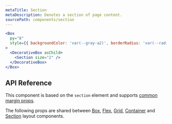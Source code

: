 ```yaml
---
metaTitle: Section
metaDescription: Denotes a section of page content.
sourcePath: components/section
---
```


```jsx live=true
<Box
  py="8"
  style={{ backgroundColor: 'var(--gray-a2)', borderRadius: 'var(--radius-3)' }}
>
  <DecorativeBox asChild>
    <Section size="2" />
  </DecorativeBox>
</Box>
```

## API Reference

This component is based on the `section` element and supports [common margin props](/themes/docs/theme/layout#margin-props).

<ThemesPropsTable name="section" />

The following props are shared between [Box](./box), [Flex](./flex), [Grid](./grid), [Container](./container) and [Section](./section) layout components.

<ThemesPropsTable name="layout" />
